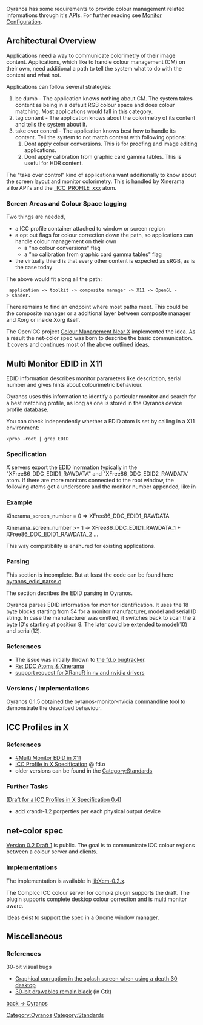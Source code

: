 Oyranos has some requirements to provide colour management related informations through it's APIs.
For further reading see [[Monitor Configuration]].

== Architectural Overview ==

Applications need a way to communicate colorimetry of their image content. Applications, which like to handle colour management (CM) on their own, need additional a path to tell the system what to do with the content and what not.

Applications can follow several strategies:
# be dumb - The application knows nothing about CM. The system takes content as being in a default RGB colour space and does colour matching. Most applications would fall in this category.
# tag content - The application knows about the colorimetry of its content and tells the system about it.
# take over control - The application knows best how to handle its content. Tell the system to not match content with following options:
## Dont apply colour conversions. This is for proofing and image editing applications.
## Dont apply calibration from graphic card gamma tables. This is useful for HDR content.

The "take over control" kind of applications want additionally to know about the screen layout and monitor colorimetry. This is handled by Xinerama alike API's and the [[#ICC_Profiles_in_X|_ICC_PROFILE_xxx]] atom.

=== Screen Areas and Colour Space tagging ===
Two things are needed,
* a ICC profile container attached to window or screen region
* a opt out flags for colour correction down the path, so applications can handle colour management on their own
** a "no colour conversions" flag
** a "no calibration from graphic card gamma tables" flag
* the virtually thierd is that every other content is expected as sRGB, as is the case today

The above would fit along all the path:
  application -> toolkit -> composite manager -> X11 -> OpenGL -> shader.
There remains to find an endpoint where most paths meet. This could be the composite manager or a additional layer between composite manager and Xorg or inside Xorg itself.

The OpenICC project [http://www.freedesktop.org/wiki/OpenIcc/ColorManagementNearX Colour Management Near X] implemented the idea. As a result the net-color spec was born to describe the basic communication. It covers and continues most of the above outlined ideas.

== Multi Monitor EDID in X11 ==

EDID information describes monitor parameters like description, serial number and gives hints about colourimetric behaviour. 

Oyranos uses this information to identify a particular monitor and search for a best matching profile, as long as one is stored in the Oyranos device profile database.

You can check independently whether a EDID atom is set by calling in a X11 environment:
 xprop -root | grep EDID

=== Specification ===
X servers export the EDID inormation typically in the "XFree86_DDC_EDID1_RAWDATA" and "XFree86_DDC_EDID2_RAWDATA" atom. If there are more monitors connected to the root window, the following atoms get a underscore and the monitor number appended, like in 

=== Example ===
Xinerama_screen_number = 0 => XFree86_DDC_EDID1_RAWDATA

Xinerama_screen_number >= 1 => XFree86_DDC_EDID1_RAWDATA_1 + XFree86_DDC_EDID1_RAWDATA_2 ...

This way compatibility is enshured for existing applications.

=== Parsing ===
This section is incomplete. But at least the code can be found here [http://www.oyranos.org/scm?p=oyranos.git;a=tree;f=modules/devices oyranos_edid_parse.c]

The section decribes the EDID parsing in Oyranos.

Oyranos parses EDID information for monitor identification. It uses the
18 byte blocks starting from 54 for a monitor manufacturer, model and
serial ID string. In case the manufacturer was omitted, it switches back
to scan the 2 byte ID's starting at position 8. The later could be
extended to model(10) and serial(12).

=== References ===
* The issue was initially thrown to [https://bugs.freedesktop.org/show_bug.cgi?id=3910 the fd.o bugtracker].
* [http://www.mail-archive.com/devel@xfree86.org/msg01297.html Re: DDC Atoms & Xinerama]
* [https://bugs.freedesktop.org/show_bug.cgi?id=16639 support request for XRandR in nv and nvidia drivers]

=== Versions / Implementations ===
Oyranos 0.1.5 obtained the oyranos-monitor-nvidia commandline tool to demonstrate the described behaviour.

== ICC Profiles in X ==
=== References ===
* [[#Multi Monitor EDID in X11]]
* [http://www.freedesktop.org/wiki/Specifications/icc_profiles_in_x_spec ICC Profile in X Specification] @ fd.o
* older versions can be found in the [http://www.oyranos.org/wiki/index.php?title=Category:Standards Category:Standards]

=== Further Tasks ===
[[ICC_Profiles_in_X_Specification_0.4|(Draft for a ICC Profiles in X Specification 0.4)]]
* add xrandr-1.2 porperties per each physical output device

== net-color spec ==
[http://www.oyranos.org/scm?p=xcolor.git;a=blob;f=docs/net-color-spec;h=a8d46ab8d66a1ecf6776b26af0695d5aeefd3292;hb=master Version 0.2 Draft 1] is public. The goal is to communicate ICC colour regions between a colour server and clients. 

=== Implementations ===
The implementation is available in [http://www.spinics.net/lists/xorg/msg50027.html libXcm-0.2.x].

The CompIcc ICC colour server for compiz plugin supports the draft. The plugin supports complete desktop colour correction and is multi monitor aware.

Ideas exist to support the spec in a Gnome window manager.

== Miscellaneous ==

=== References ===
30-bit visual bugs
* [https://bugs.kde.org/show_bug.cgi?id=214011 Graphical corruption in the splash screen when using a depth 30 desktop]
* [https://bugzilla.gnome.org/show_bug.cgi?id=625202 30-bit drawables remain black] (in Gtk)


[[Oyranos|back -> Oyranos]]
[[Category:Oyranos]]
[[Category:Standards]]